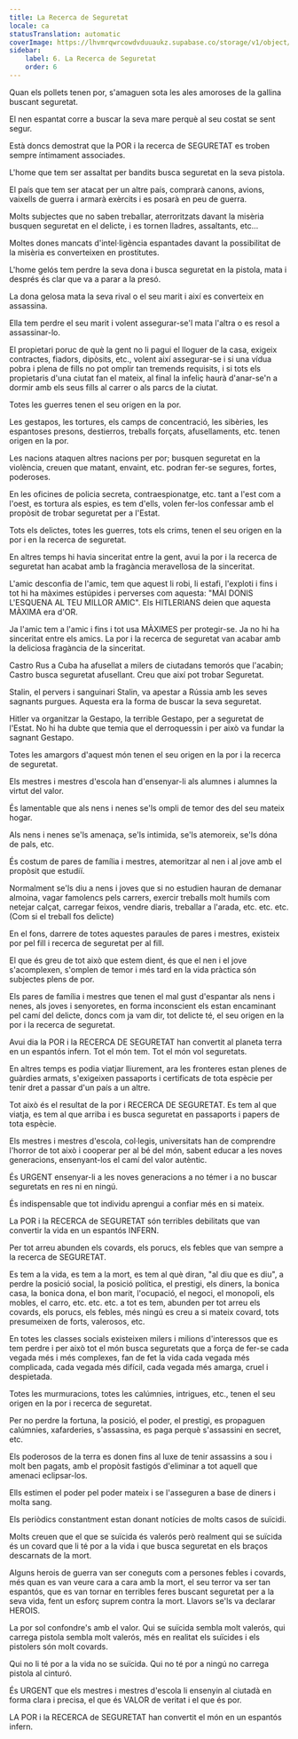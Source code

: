 ```yaml
---
title: La Recerca de Seguretat
locale: ca
statusTranslation: automatic
coverImage: https://lhvmrqwrcowdvduuaukz.supabase.co/storage/v1/object/public/strapi-uploads/small_cover-educacion-fundamental.webp-2d51a7828a2b1309555be27f7e2a61a0.webp
sidebar:
    label: 6. La Recerca de Seguretat
    order: 6
---
```

Quan els pollets tenen por, s'amaguen sota les ales amoroses de la gallina buscant seguretat.

El nen espantat corre a buscar la seva mare perquè al seu costat se sent segur.

Està doncs demostrat que la POR i la recerca de SEGURETAT es troben sempre íntimament associades.

L'home que tem ser assaltat per bandits busca seguretat en la seva pistola.

El país que tem ser atacat per un altre país, comprarà canons, avions, vaixells de guerra i armarà exèrcits i es posarà en peu de guerra.

Molts subjectes que no saben treballar, aterroritzats davant la misèria busquen seguretat en el delicte, i es tornen lladres, assaltants, etc...

Moltes dones mancats d'intel·ligència espantades davant la possibilitat de la misèria es converteixen en prostitutes.

L'home gelós tem perdre la seva dona i busca seguretat en la pistola, mata i després és clar que va a parar a la presó.

La dona gelosa mata la seva rival o el seu marit i així es converteix en assassina.

Ella tem perdre el seu marit i volent assegurar-se'l mata l'altra o es resol a assassinar-lo.

El propietari poruc de què la gent no li pagui el lloguer de la casa, exigeix contractes, fiadors, dipòsits, etc., volent així assegurar-se i si una vídua pobra i plena de fills no pot omplir tan tremends requisits, i si tots els propietaris d'una ciutat fan el mateix, al final la infeliç haurà d'anar-se'n a dormir amb els seus fills al carrer o als parcs de la ciutat.

Totes les guerres tenen el seu origen en la por.

Les gestapos, les tortures, els camps de concentració, les sibèries, les espantoses presons, destierros, treballs forçats, afusellaments, etc. tenen origen en la por.

Les nacions ataquen altres nacions per por; busquen seguretat en la violència, creuen que matant, envaint, etc. podran fer-se segures, fortes, poderoses.

En les oficines de policia secreta, contraespionatge, etc. tant a l'est com a l'oest, es tortura als espies, es tem d'ells, volen fer-los confessar amb el propòsit de trobar seguretat per a l'Estat.

Tots els delictes, totes les guerres, tots els crims, tenen el seu origen en la por i en la recerca de seguretat.

En altres temps hi havia sinceritat entre la gent, avui la por i la recerca de seguretat han acabat amb la fragància meravellosa de la sinceritat.

L'amic desconfia de l'amic, tem que aquest li robi, li estafi, l'exploti i fins i tot hi ha màximes estúpides i perverses com aquesta: "MAI DONIS L'ESQUENA AL TEU MILLOR AMIC". Els HITLERIANS deien que aquesta MÀXIMA era d'OR.

Ja l'amic tem a l'amic i fins i tot usa MÀXIMES per protegir-se. Ja no hi ha sinceritat entre els amics. La por i la recerca de seguretat van acabar amb la deliciosa fragància de la sinceritat.

Castro Rus a Cuba ha afusellat a milers de ciutadans temorós que l'acabin; Castro busca seguretat afusellant. Creu que així pot trobar Seguretat.

Stalin, el pervers i sanguinari Stalin, va apestar a Rússia amb les seves sagnants purgues. Aquesta era la forma de buscar la seva seguretat.

Hitler va organitzar la Gestapo, la terrible Gestapo, per a seguretat de l'Estat. No hi ha dubte que temia que el derroquessin i per això va fundar la sagnant Gestapo.

Totes les amargors d'aquest món tenen el seu origen en la por i la recerca de seguretat.

Els mestres i mestres d'escola han d'ensenyar-li als alumnes i alumnes la virtut del valor.

És lamentable que als nens i nenes se'ls ompli de temor des del seu mateix hogar.

Als nens i nenes se'ls amenaça, se'ls intimida, se'ls atemoreix, se'ls dóna de pals, etc.

És costum de pares de família i mestres, atemoritzar al nen i al jove amb el propòsit que estudiï.

Normalment se'ls diu a nens i joves que si no estudien hauran de demanar almoina, vagar famolencs pels carrers, exercir treballs molt humils com netejar calçat, carregar feixos, vendre diaris, treballar a l'arada, etc. etc. etc. (Com si el treball fos delicte)

En el fons, darrere de totes aquestes paraules de pares i mestres, existeix por pel fill i recerca de seguretat per al fill.

El que és greu de tot això que estem dient, és que el nen i el jove s'acomplexen, s'omplen de temor i més tard en la vida pràctica són subjectes plens de por.

Els pares de família i mestres que tenen el mal gust d'espantar als nens i nenes, als joves i senyoretes, en forma inconscient els estan encaminant pel camí del delicte, doncs com ja vam dir, tot delicte té, el seu origen en la por i la recerca de seguretat.

Avui dia la POR i la RECERCA DE SEGURETAT han convertit al planeta terra en un espantós infern. Tot el món tem. Tot el món vol seguretats.

En altres temps es podia viatjar lliurement, ara les fronteres estan plenes de guàrdies armats, s'exigeixen passaports i certificats de tota espècie per tenir dret a passar d'un país a un altre.

Tot això és el resultat de la por i RECERCA DE SEGURETAT. Es tem al que viatja, es tem al que arriba i es busca seguretat en passaports i papers de tota espècie.

Els mestres i mestres d'escola, col·legis, universitats han de comprendre l'horror de tot això i cooperar per al bé del món, sabent educar a les noves generacions, ensenyant-los el camí del valor autèntic.

És URGENT ensenyar-li a les noves generacions a no témer i a no buscar seguretats en res ni en ningú.

És indispensable que tot individu aprengui a confiar més en si mateix.

La POR i la RECERCA de SEGURETAT són terribles debilitats que van convertir la vida en un espantós INFERN.

Per tot arreu abunden els covards, els porucs, els febles que van sempre a la recerca de SEGURETAT.

Es tem a la vida, es tem a la mort, es tem al què diran, "al diu que es diu", a perdre la posició social, la posició política, el prestigi, els diners, la bonica casa, la bonica dona, el bon marit, l'ocupació, el negoci, el monopoli, els mobles, el carro, etc. etc. etc. a tot es tem, abunden per tot arreu els covards, els porucs, els febles, més ningú es creu a si mateix covard, tots presumeixen de forts, valerosos, etc.

En totes les classes socials existeixen milers i milions d'interessos que es tem perdre i per això tot el món busca seguretats que a força de fer-se cada vegada més i més complexes, fan de fet la vida cada vegada més complicada, cada vegada més difícil, cada vegada més amarga, cruel i despietada.

Totes les murmuracions, totes les calúmnies, intrigues, etc., tenen el seu origen en la por i recerca de seguretat.

Per no perdre la fortuna, la posició, el poder, el prestigi, es propaguen calúmnies, xafarderies, s'assassina, es paga perquè s'assassini en secret, etc.

Els poderosos de la terra es donen fins al luxe de tenir assassins a sou i molt ben pagats, amb el propòsit fastigós d'eliminar a tot aquell que amenaci eclipsar-los.

Ells estimen el poder pel poder mateix i se l'asseguren a base de diners i molta sang.

Els periòdics constantment estan donant notícies de molts casos de suïcidi.

Molts creuen que el que se suïcida és valerós però realment qui se suïcida és un covard que li té por a la vida i que busca seguretat en els braços descarnats de la mort.

Alguns herois de guerra van ser coneguts com a persones febles i covards, més quan es van veure cara a cara amb la mort, el seu terror va ser tan espantós, que es van tornar en terribles feres buscant seguretat per a la seva vida, fent un esforç suprem contra la mort. Llavors se'ls va declarar HEROIS.

La por sol confondre's amb el valor. Qui se suïcida sembla molt valerós, qui carrega pistola sembla molt valerós, més en realitat els suïcides i els pistolers són molt covards.

Qui no li té por a la vida no se suïcida. Qui no té por a ningú no carrega pistola al cinturó.

És URGENT que els mestres i mestres d'escola li ensenyin al ciutadà en forma clara i precisa, el que és VALOR de veritat i el que és por.

LA POR i la RECERCA de SEGURETAT han convertit el món en un espantós infern.

